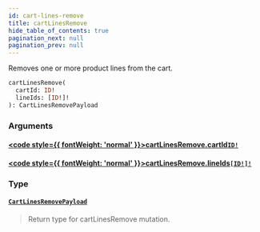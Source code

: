 ```yaml
---
id: cart-lines-remove
title: cartLinesRemove
hide_table_of_contents: true
pagination_next: null
pagination_prev: null
---
```








Removes one or more product lines from the cart.

```graphql
cartLinesRemove(
  cartId: ID!
  lineIds: [ID!]!
): CartLinesRemovePayload
```


### Arguments

#### [<code style={{ fontWeight: 'normal' }}>cartLinesRemove.<b>cartId</b></code>](#)<Bullet />[`ID!`](/scalars/id) <Badge class="secondary" text="non-null"/> <Badge class="secondary" text="scalar"/>
> 
> 

#### [<code style={{ fontWeight: 'normal' }}>cartLinesRemove.<b>lineIds</b></code>](#)<Bullet />[`[ID!]!`](/scalars/id) <Badge class="secondary" text="non-null"/> <Badge class="secondary" text="scalar"/>
> 
> 

### Type

#### [`CartLinesRemovePayload`](/objects/cart-lines-remove-payload) <Badge class="secondary" text="object"/>
> Return type for cartLinesRemove mutation.
> 






